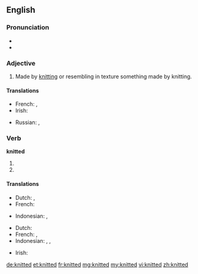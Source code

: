 ==English==

===Pronunciation===
* {{IPA|/ˈnɪtəd/}}
* {{audio|en-us-knitted.ogg|Audio (US)}}

===Adjective===
{{en-adj|-}}

# Made by [[knit]]ting or resembling in texture something made by knitting.

====Translations====
{{trans-top|Made by knitting}}
* French: {{t+|fr|tricoté|m}},  {{t+|fr|tricotée|f}}
* Irish: {{t|ga|cniotáilte}}
{{trans-mid}}
* Russian: {{t|ru|вязаный|sc=Cyrl}}, {{t|ru|трикотажный|sc=Cyrl}}
{{trans-bottom}}

===Verb===
'''knitted'''

# {{simple past of|knit}}
# {{past participle of|knit}}

====Translations====
{{trans-top|simple past of knit}}
* Dutch: {{t-|nl|breide}}, {{t-|nl|breiden}}
* French: {{t+|fr|tricoter|alt=avoir tricoté}}
{{trans-mid}}
* Indonesian: {{t-|id|rajut|xs=Indonesian}}, {{t-|id|rajut|alt=merajut|xs=Indonesian}}
{{trans-bottom}}

{{trans-top|past participle of knit}}
* Dutch: {{t+|nl|gebreid}}
* French: {{t+|fr|tricoté|m}},  {{t+|fr|tricotée|f}}
* Indonesian: {{t-|id|rajut|xs=Indonesian}}, {{t-|id|rajut|alt=merajut|xs=Indonesian}}, {{t-|id|rajut|alt=dirajut|xs=Indonesian}}
{{trans-mid}}
* Irish: {{t|ga|cniotáilte}}
{{trans-bottom}}

[[de:knitted]]
[[et:knitted]]
[[fr:knitted]]
[[mg:knitted]]
[[my:knitted]]
[[vi:knitted]]
[[zh:knitted]]